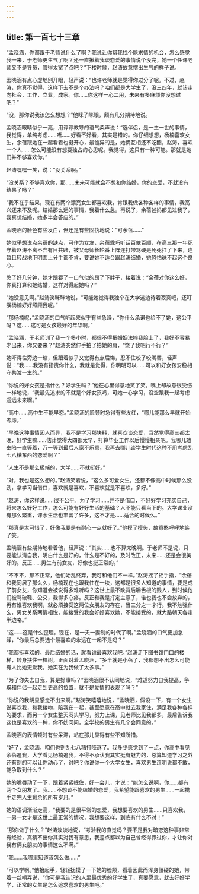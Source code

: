 ```yaml
---
---
---
```

title: 第一百七十三章
---




“孟晓涵，你都跟于老师说什么了啊？我说让你帮我找个能求情的机会，怎么感觉我一来，于老师更生气了啊？还一直揪着我谈恋爱的事情说个没完，她一个任课老师又不是导员，管得太宽了点吧？”下楼时候，赵涛故意摆出生气的样子说。

孟晓涵有点心虚地别开眼，轻声说：“也许老师就是觉得你过分了呢。不过，赵涛，你真不觉得，这样下去不是个办法吗？咱们都是大学生了，没三四年，就该走向社会，工作，立业，成家。你……你这样一心二用，未来有多麻烦你没想过吧？”

“没，那你说我该怎么想想？”他眯了眯眼，颇有几分期待地说。

孟晓涵眼睛似乎一亮，用谆谆教导的语气柔声说：“选伴侣，是一生一世的事情，我觉得，单纯考虑……唔……好看不好看，其实是错的。你仔细想想，杨楠喜欢女生，余蓓跟她在一起看着也挺开心，最诡异的是，她俩互相还不吃醋，赵涛，喜欢一个人……怎么可能没有想要独占的心思呢。我觉得，这只有一种可能。那就是她们并不够喜欢你。”

赵涛嘿嘿一笑，说：“没关系啊。”

“没关系？不够喜欢你，那……未来可能就会不想和你结婚，你的恋爱，不就没有结果了吗？”

“我不在乎结果，现在有两个漂亮女生都喜欢我，肯跟我做各种各样的事情，我高兴还来不及呢。结婚那么远的事情，我着什么急。再说了，余蓓爸妈都见过我了，我真想结婚，她多半会答应的。”

孟晓涵的脸色有些发白，但还是有些固执地说：“可余蓓……”

她似乎想说点余蓓的缺点，可作为女友，余蓓乖巧听话百依百顺，在高三那一年死守着赵涛不离不弃有目共睹，被父母师长轮番上阵连打带骂硬是死死扛了下来，连暂且转战地下明面上分手都不肯，要说她不适合跟赵涛结婚，她恐怕昧不起这个良心。

憋了好几分钟，她才跟吞了一口气似的昂了下脖子，接着说：“余蓓对你这么好，你真打算和她结婚，这样对得起她吗？”

“她没意见啊。”赵涛笑眯眯地说，“可能她觉得我独个在大学这边待着寂寞吧，还叮嘱杨楠好好照顾我呢。”

“那杨楠呢，”孟晓涵的口气听起来似乎有些急躁，“你什么承诺也给不了她，这公平吗？这……这可是女孩最好的年华啊。”

“孟晓涵，于老师训了我一个多小时，都很不得把婚姻法摔我脸上了，我好不容易才出来，你又要来？”赵涛突然伸手拍了拍她的肩，“饶了我吧行不行？”

她吓得往旁边一缩，但跟着似乎又觉得有点后悔，忍不住咬了咬嘴唇，轻声说：“我……我没有指责你什么，我就是觉得，你明明可以……可以和好女孩安稳相守共渡一生的。”

“你说的好女孩是指什么？好学生吗？”他在心里得意地笑了笑。嘴上却故意很受伤一样地说，“我最先追求的不就是个好女孩吗，可她一心学习，没空跟我一起考虑遥远未来啊。”

“高中……高中生不能早恋。”孟晓涵的脸顿时急得有些发红，“哪儿能那么早就开始考虑。”

“早晚这种事情因人而异，我不是学习那块料，就喜欢谈恋爱，当然觉得高三都太晚，好学生嘛……估计觉得大四都太早，打算毕业工作以后慢慢相亲吧。我哪儿敢奉陪一直等着，万一等到最后人家不乐意，我再去哪儿谈学生时代这种不用考虑乱七八糟东西的恋爱啊？”

“人生不是那么极端的，大学……不就挺好。”

“对，我也是这么想的。”赵涛笑着说，“这么多可爱女生，还都不像高中时候那么没劲，拿学习当借口，喜欢就是喜欢，不喜欢就是不喜欢，多好。”

“赵涛，你这样说……很不公平。为了学习……并不是借口，不好好学习充实自己，将来怎么好好工作，怎么可能有好好生活的基础？人不能只看当下的。大学课业没有那么繁重，课余生活也丰富了许多，这不才是……适合的时候么。”

“那真是太可惜了，好像我要是有耐心一点就好了。”他摸了摸头，故意憨呼呼地笑了笑。

孟晓涵有些期待地看着他，轻声说：“其实……也不算太晚啊。于老师不是说，只要能认清自我，明白什么是好的，什么是不好的，及时改正，未来……还是会很美好的。反正……男生有前女友，好像也挺正常的。”

“不不不，那不正常，他们始乱终弃，我可和他们不一样。”赵涛摇了摇手指，“余蓓和我同居了那么久，杨楠现在也跟我住在一块，这都是很多人知道的事情，要是成了前女友，你知道会被说得多难听吗？这世上最不缺背后嚼舌根的贱人，到时候他们被骂破鞋、公交，我得多心疼。反正和我是打定主意了，谁也我也不会放弃的，再有谁喜欢我啊，就必须接受这两位女朋友的存在，当三分之一才行。我不勉强什么，男女关系两情相悦，能接受的我会好好喜欢她，不能接受的，就大路朝天各走半边咯。”

“这……这是什么歪理。现在，是一夫一妻制的时代了啊。”孟晓涵的口气更加急躁，“你最后总要选个最喜欢的永远在一起不是吗？”

“我都挺喜欢的。最后结婚的话，就看谁最喜欢我吧。”赵涛走下图书馆门口的楼梯，转身扶住一棵树，正面对着孟晓涵，“多半就是小蓓了，我都想不出怎么可能有人比她更爱我。她实在为我做了太多事。”

“为了你失去自我，算是好事吗？”孟晓涵很不认同地说，“难道努力自我提高，争取和伴侣一起走到更高的位置，就不是爱情的表现了吗？”

“你说的我明显感觉不出来啊。”赵涛笑嘻嘻地说，“孟晓涵，假设一下，有一个女生说喜欢我，和我接吻，陪我在一起，甚至愿意在高中就去我家住，满足我各种各样的要求，而另一个女生整天闷头学习，努力上课，见老师比见我都多，最后告诉我这也是喜欢的一种，你不妨问问，全学校的男生有几个会同意的。”

孟晓涵的表情顿时有些呆滞，站在那儿显得有些不知所措。

“好了，孟晓涵，咱们也别乱七八糟打哑谜了。我多少感觉到了一点，你高中看见余蓓追我，大学看见杨楠追我，不得不承认我其实挺有魅力的，总算知道学习之外还有别的可以让你动心了，对吧？你说你一个大学女生，喜欢男生连明说都不敢，能争取到什么？”

她的嘴唇动了一下，跟着紧紧抿住，好一会儿，才说：“能怎么说啊，你……都有两个女朋友了。我……不想谈不能结婚的恋爱，我希望能跟喜欢的男生……一起携手走完人生剩余的所有岁月。”

她的语调渐渐走高，“我要的是很平常的恋爱，我想要喜欢的男生……只喜欢我，一男一女才是这世上最正常的情况，我想要这样，到底有什么不对！”

“那你做了什么？”赵涛淡淡地说，“考验我的直觉吗？要不是我对暗恋这种事非常有经验，真猜不出你其实对我有意思，我差点都以为自己曾经得罪过你，才让你对我有俩女朋友的事情这么不满。”

“我……我哪里知道该怎么做……”

“可以学啊。”他抬起手，轻轻抚摸了一下她的脸颊，看着因此而浑身僵硬的她，带着一丝嘲弄说，“你可是我认识的人里最优秀的好学生了，真要愿意，就去好好学学，正常的女生是怎么追求喜欢的男生吧。”